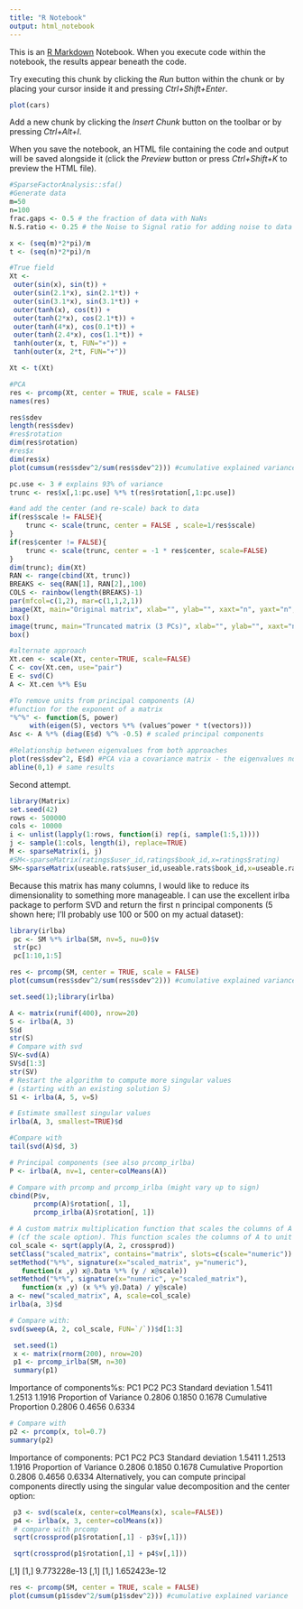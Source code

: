 ---
title: "R Notebook"
output: html_notebook
---

This is an [R Markdown](http://rmarkdown.rstudio.com) Notebook. When you execute code within the notebook, the results appear beneath the code. 

Try executing this chunk by clicking the *Run* button within the chunk or by placing your cursor inside it and pressing *Ctrl+Shift+Enter*. 

```{r}
plot(cars)
```

Add a new chunk by clicking the *Insert Chunk* button on the toolbar or by pressing *Ctrl+Alt+I*.

When you save the notebook, an HTML file containing the code and output will be saved alongside it (click the *Preview* button or press *Ctrl+Shift+K* to preview the HTML file).

```{r}
#SparseFactorAnalysis::sfa()
#Generate data
m=50
n=100
frac.gaps <- 0.5 # the fraction of data with NaNs
N.S.ratio <- 0.25 # the Noise to Signal ratio for adding noise to data

x <- (seq(m)*2*pi)/m
t <- (seq(n)*2*pi)/n

#True field
Xt <- 
 outer(sin(x), sin(t)) + 
 outer(sin(2.1*x), sin(2.1*t)) + 
 outer(sin(3.1*x), sin(3.1*t)) +
 outer(tanh(x), cos(t)) + 
 outer(tanh(2*x), cos(2.1*t)) + 
 outer(tanh(4*x), cos(0.1*t)) + 
 outer(tanh(2.4*x), cos(1.1*t)) + 
 tanh(outer(x, t, FUN="+")) + 
 tanh(outer(x, 2*t, FUN="+"))

Xt <- t(Xt)

#PCA
res <- prcomp(Xt, center = TRUE, scale = FALSE)
names(res)
```
```{r}
res$sdev
length(res$sdev)
#res$rotation
dim(res$rotation)
#res$x
dim(res$x)
plot(cumsum(res$sdev^2/sum(res$sdev^2))) #cumulative explained variance
```
```{r}
pc.use <- 3 # explains 93% of variance
trunc <- res$x[,1:pc.use] %*% t(res$rotation[,1:pc.use])

#and add the center (and re-scale) back to data
if(res$scale != FALSE){
	trunc <- scale(trunc, center = FALSE , scale=1/res$scale)
}
if(res$center != FALSE){
    trunc <- scale(trunc, center = -1 * res$center, scale=FALSE)
}
dim(trunc); dim(Xt)
RAN <- range(cbind(Xt, trunc))
BREAKS <- seq(RAN[1], RAN[2],,100)
COLS <- rainbow(length(BREAKS)-1)
par(mfcol=c(1,2), mar=c(1,1,2,1))
image(Xt, main="Original matrix", xlab="", ylab="", xaxt="n", yaxt="n", breaks=BREAKS, col=COLS)
box()
image(trunc, main="Truncated matrix (3 PCs)", xlab="", ylab="", xaxt="n", yaxt="n", breaks=BREAKS, col=COLS)
box()
```
```{r}
#alternate approach
Xt.cen <- scale(Xt, center=TRUE, scale=FALSE)
C <- cov(Xt.cen, use="pair")
E <- svd(C)
A <- Xt.cen %*% E$u

#To remove units from principal components (A)
#function for the exponent of a matrix
"%^%" <- function(S, power)
     with(eigen(S), vectors %*% (values^power * t(vectors)))
Asc <- A %*% (diag(E$d) %^% -0.5) # scaled principal components

#Relationship between eigenvalues from both approaches
plot(res$sdev^2, E$d) #PCA via a covariance matrix - the eigenvalues now hold variance, not stdev
abline(0,1) # same results
```

Second attempt.
```{r}
library(Matrix)
set.seed(42)
rows <- 500000
cols <- 10000
i <- unlist(lapply(1:rows, function(i) rep(i, sample(1:5,1))))
j <- sample(1:cols, length(i), replace=TRUE)
M <- sparseMatrix(i, j)
#SM<-sparseMatrix(ratings$user_id,ratings$book_id,x=ratings$rating)
SM<-sparseMatrix(useable.rats$user_id,useable.rats$book_id,x=useable.rats$rating)
```
Because this matrix has many columns, I would like to reduce its dimensionality to something more manageable. I can use the excellent irlba package to perform SVD and return the first n principal components (5 shown here; I'll probably use 100 or 500 on my actual dataset):
```{r}
library(irlba)
 pc <- SM %*% irlba(SM, nv=5, nu=0)$v 
 str(pc)
 pc[1:10,1:5]
```
```{r}
res <- prcomp(SM, center = TRUE, scale = FALSE)
plot(cumsum(res$sdev^2/sum(res$sdev^2))) #cumulative explained variance
```

```{r}
set.seed(1);library(irlba)

A <- matrix(runif(400), nrow=20)
S <- irlba(A, 3)
S$d
str(S)
# Compare with svd
SV<-svd(A)
SV$d[1:3]
str(SV)
# Restart the algorithm to compute more singular values
# (starting with an existing solution S)
S1 <- irlba(A, 5, v=S)

# Estimate smallest singular values
irlba(A, 3, smallest=TRUE)$d

#Compare with
tail(svd(A)$d, 3)
```
```{r}
# Principal components (see also prcomp_irlba)
P <- irlba(A, nv=1, center=colMeans(A))

# Compare with prcomp and prcomp_irlba (might vary up to sign)
cbind(P$v,
      prcomp(A)$rotation[, 1],
      prcomp_irlba(A)$rotation[, 1])

# A custom matrix multiplication function that scales the columns of A
# (cf the scale option). This function scales the columns of A to unit norm.
col_scale <- sqrt(apply(A, 2, crossprod))
setClass("scaled_matrix", contains="matrix", slots=c(scale="numeric"))
setMethod("%*%", signature(x="scaled_matrix", y="numeric"),
   function(x ,y) x@.Data %*% (y / x@scale))
setMethod("%*%", signature(x="numeric", y="scaled_matrix"),
   function(x ,y) (x %*% y@.Data) / y@scale)
a <- new("scaled_matrix", A, scale=col_scale)
irlba(a, 3)$d

# Compare with:
svd(sweep(A, 2, col_scale, FUN=`/`))$d[1:3]

```

```{r}
 set.seed(1)
 x <- matrix(rnorm(200), nrow=20)
 p1 <- prcomp_irlba(SM, n=30)
 summary(p1)
```
Importance of components%s:
PC1 PC2 PC3
Standard deviation 1.5411 1.2513 1.1916
Proportion of Variance 0.2806 0.1850 0.1678
Cumulative Proportion 0.2806 0.4656 0.6334
```{r}
# Compare with
p2 <- prcomp(x, tol=0.7)
summary(p2)
```
Importance of components:
PC1 PC2 PC3
Standard deviation 1.5411 1.2513 1.1916
Proportion of Variance 0.2806 0.1850 0.1678
Cumulative Proportion 0.2806 0.4656 0.6334
Alternatively, you can compute principal components directly using the singular value decomposition
and the center option:
```{r}
 p3 <- svd(scale(x, center=colMeans(x), scale=FALSE))
 p4 <- irlba(x, 3, center=colMeans(x))
 # compare with prcomp
 sqrt(crossprod(p1$rotation[,1] - p3$v[,1]))

 sqrt(crossprod(p1$rotation[,1] + p4$v[,1]))

```
[,1]
[1,] 9.773228e-13
[,1]
[1,] 1.652423e-12
```{r}
res <- prcomp(SM, center = TRUE, scale = FALSE)
plot(cumsum(p1$sdev^2/sum(p1$sdev^2))) #cumulative explained variance
```